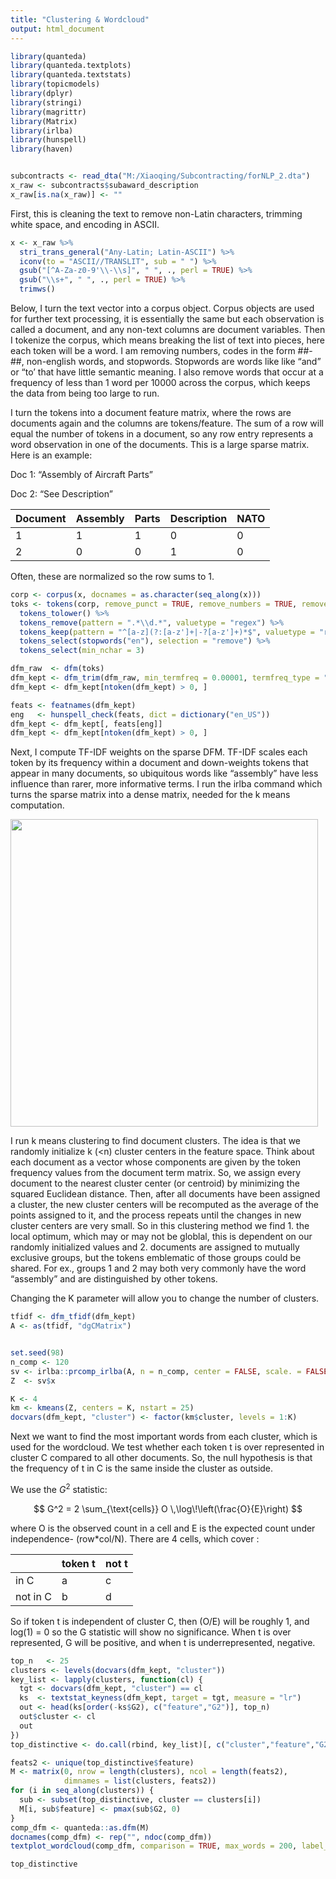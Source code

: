 ```yaml
---
title: "Clustering & Wordcloud"
output: html_document
---
```


```r
library(quanteda)
library(quanteda.textplots)
library(quanteda.textstats)
library(topicmodels)
library(dplyr)
library(stringi)
library(magrittr)
library(Matrix)
library(irlba)
library(hunspell)
library(haven)


subcontracts <- read_dta("M:/Xiaoqing/Subcontracting/forNLP_2.dta")
x_raw <- subcontracts$subaward_description
x_raw[is.na(x_raw)] <- ""

```

First, this is cleaning the text to remove non-Latin characters, trimming white space, and encoding in ASCII.

```r

x <- x_raw %>%
  stri_trans_general("Any-Latin; Latin-ASCII") %>%
  iconv(to = "ASCII//TRANSLIT", sub = " ") %>%
  gsub("[^A-Za-z0-9'\\-\\s]", " ", ., perl = TRUE) %>%
  gsub("\\s+", " ", ., perl = TRUE) %>%
  trimws()

```

Below, I turn the text vector into a corpus object. Corpus objects are used for further text processing, it is essentially the same but each observation is called a document, and any non-text columns are document variables. Then I tokenize the corpus, which means breaking the list of text into pieces, here each token will be a word. I am removing numbers, codes in the form ##-##, non-english words, and stopwords. Stopwords are words like like "and" or "to' that have little semantic meaning. I also remove words that occur at a frequency of less than 1 word per 10000 across the corpus, which keeps the data from being too large to run.

I turn the tokens into a document feature matrix, where the rows are documents again and the columns are tokens/feature. The sum of a row will equal the number of tokens in a document, so any row entry represents a word observation in one of the documents. This is a large sparse matrix. Here is an example:

Doc 1: "Assembly of Aircraft Parts"

Doc 2: "See Description"

| Document | Assembly  | Parts | Description  | NATO |
|----------|-----------|-------|--------------|------|
| 1        | 1         | 1     | 0            | 0    |
| 2        | 0         | 0     | 1            | 0    |

Often, these are normalized so the row sums to 1.

```r

corp <- corpus(x, docnames = as.character(seq_along(x)))
toks <- tokens(corp, remove_punct = TRUE, remove_numbers = TRUE, remove_symbols = TRUE) %>%
  tokens_tolower() %>%
  tokens_remove(pattern = ".*\\d.*", valuetype = "regex") %>%               
  tokens_keep(pattern = "^[a-z](?:[a-z']+|-?[a-z']+)*$", valuetype = "regex") %>% 
  tokens_select(stopwords("en"), selection = "remove") %>%
  tokens_select(min_nchar = 3)

dfm_raw  <- dfm(toks)
dfm_kept <- dfm_trim(dfm_raw, min_termfreq = 0.00001, termfreq_type = "prop")
dfm_kept <- dfm_kept[ntoken(dfm_kept) > 0, ]

feats <- featnames(dfm_kept)
eng   <- hunspell_check(feats, dict = dictionary("en_US"))
dfm_kept <- dfm_kept[, feats[eng]]
dfm_kept <- dfm_kept[ntoken(dfm_kept) > 0, ]


```

Next, I compute TF-IDF weights on the sparse DFM. TF-IDF scales each token by its frequency within a document and down-weights tokens that appear in many documents, so ubiquitous words like “assembly” have less influence than rarer, more informative terms. I run the irlba command which turns the sparse matrix into a dense matrix, needed for the k means computation.

![](images/clipboard-3058053400.png){width="492"}

I run k means clustering to find document clusters. The idea is that we randomly initialize k (\<n) cluster centers in the feature space. Think about each document as a vector whose components are given by the token frequency values from the document term matrix. So, we assign every document to the nearest cluster center (or centroid) by minimizing the squared Euclidean distance. Then, after all documents have been assigned a cluster, the new cluster centers will be recomputed as the average of the points assigned to it, and the process repeats until the changes in new cluster centers are very small. So in this clustering method we find 1. the local optimum, which may or may not be globlal, this is dependent on our randomly initialized values and 2. documents are assigned to mutually exclusive groups, but the tokens emblematic of those groups could be shared. For ex., groups 1 and 2 may both very commonly have the word "assembly" and are distinguished by other tokens.

Changing the K parameter will allow you to change the number of clusters. 

```r

tfidf <- dfm_tfidf(dfm_kept)
A <- as(tfidf, "dgCMatrix")


set.seed(98)
n_comp <- 120
sv <- irlba::prcomp_irlba(A, n = n_comp, center = FALSE, scale. = FALSE)
Z  <- sv$x

K <- 4
km <- kmeans(Z, centers = K, nstart = 25)
docvars(dfm_kept, "cluster") <- factor(km$cluster, levels = 1:K)


```

Next we want to find the most important words from each cluster, which is used for the wordcloud. We test whether each token t is over represented in cluster C compared to all other documents. So, the null hypothesis is that the frequency of t in C is the same inside the cluster as outside.

We use the $G^2$ statistic:

$$
G^2 = 2 \sum_{\text{cells}} O \,\log\!\left(\frac{O}{E}\right)
$$

where O is the observed count in a cell and E is the expected count under independence- (row\*col/N). There are 4 cells, which cover :

|           | token t | not t  |
|-----------|---------|--------|
| in C      | a       | c      |
| not in C  | b       | d      |

So if token t is independent of cluster C, then (O/E) will be roughly 1, and log(1) = 0 so the G statistic will show no significance. When t is over represented, G will be positive, and when t is underrepresented, negative.

```r


top_n   <- 25
clusters <- levels(docvars(dfm_kept, "cluster"))
key_list <- lapply(clusters, function(cl) {
  tgt <- docvars(dfm_kept, "cluster") == cl
  ks  <- textstat_keyness(dfm_kept, target = tgt, measure = "lr")
  out <- head(ks[order(-ks$G2), c("feature","G2")], top_n)
  out$cluster <- cl
  out
})
top_distinctive <- do.call(rbind, key_list)[, c("cluster","feature","G2")]

feats2 <- unique(top_distinctive$feature)
M <- matrix(0, nrow = length(clusters), ncol = length(feats2),
            dimnames = list(clusters, feats2))
for (i in seq_along(clusters)) {
  sub <- subset(top_distinctive, cluster == clusters[i])
  M[i, sub$feature] <- pmax(sub$G2, 0)
}
comp_dfm <- quanteda::as.dfm(M)
docnames(comp_dfm) <- rep("", ndoc(comp_dfm))
textplot_wordcloud(comp_dfm, comparison = TRUE, max_words = 200, label_size = 0)

top_distinctive


```
